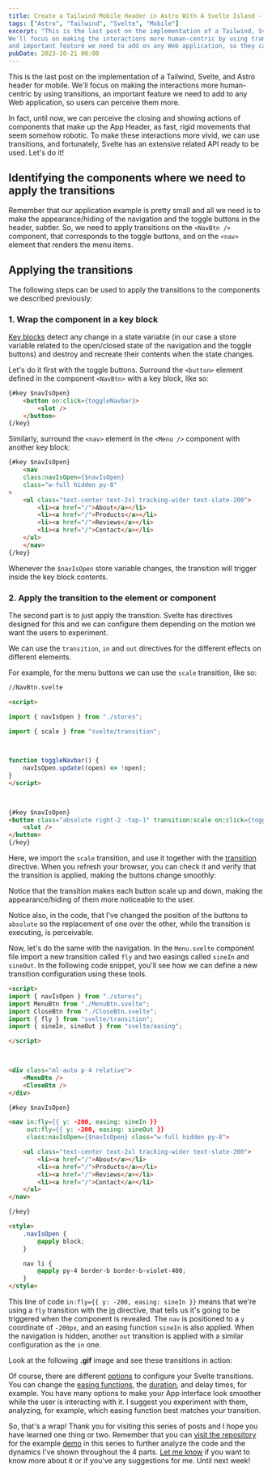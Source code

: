 ```yaml
---
title: Create a Tailwind Mobile Header in Astro With A Svelte Island - Part IV
tags: ["Astro", "Tailwind", "Svelte", "Mobile"]
excerpt: "This is the last post on the implementation of a Tailwind, Svelte and Astro header for mobile. 
We'll focus on making the interactions more human-centric by using transitions, 
and important feature we need to add on any Web application, so they can perceive it more real.  "
pubDate: 2023-10-21 00:00
---
```



This is the last post on the implementation of a Tailwind, Svelte, and Astro header for mobile. 
We'll focus on making the interactions more human-centric by using transitions, an important feature we need to add 
to any Web application, so users can perceive them more. 

In fact, until now, we can perceive the closing and showing actions of components that make up the App Header, as fast, 
rigid movements that seem somehow robotic. To make these interactions more vivid, we can use transitions, and fortunately, 
Svelte has an extensive related API ready to be used. Let's do it!

## Identifying the components where we need to apply the transitions


Remember that our application example is pretty small and all we need is to make the appearance/hiding of the navigation and the toggle buttons in the header, subtler. 
So, we need to apply transitions on the `<NavBtn />` component, that corresponds to the toggle buttons, and on the `<nav>` element that renders the menu items. 

## Applying the transitions

The following steps can be used to apply the transitions to the components we described previously: 

### 1. Wrap the component in a key block

[Key blocks](https://learn.svelte.dev/tutorial/key-blocks) detect any change in a state variable (in our case a store variable related to the open/closed state of the navigation and the toggle buttons) and destroy and recreate their contents when the state changes. 

Let's do it first with the toggle buttons. Surround the `<button>`  element defined in the component `<NavBtn>` with a key block, like so:

```html
{#key $navIsOpen}
	<button on:click={toggleNavbar}>
		<slot />
	</button>
{/key}
```

Similarly, surround the `<nav>` element in the `<Menu />` component with another key block:

```html
{#key $navIsOpen}
	<nav
	class:navIsOpen={$navIsOpen}
	class="w-full hidden py-8"
>	
	<ul class="text-center text-2xl tracking-wider text-slate-200">
		<li><a href="/">About</a></li>
		<li><a href="/">Products</a></li>
		<li><a href="/">Reviews</a></li>
		<li><a href="/">Contact</a></li>
	</ul>
	</nav>
{/key}
```

Whenever the `$navIsOpen` store variable changes, the transition will trigger inside the key block contents.

### 2. Apply the transition to the element or component

The second part is to just apply the transition. Svelte has directives designed for this and we can configure them depending on the motion we want the users to experiment.

We can use the `transition`, `in` and `out` directives for the different effects on different elements.

For example, for the menu buttons we can use the `scale` transition, like so:

```html
//NavBtn.svelte

<script>

import { navIsOpen } from "./stores";

import { scale } from "svelte/transition";

  

function toggleNavbar() {
	navIsOpen.update((open) => !open);
}
</script>

  

{#key $navIsOpen}
<button class="absolute right-2 -top-1" transition:scale on:click={toggleNavbar}>
	<slot />
</button>
{/key}
```

Here, we import the `scale` transition, and use it together with the [transition](https://learn.svelte.dev/tutorial/transition) directive. When you refresh your browser, you can check it and verify that the transition is applied, making the buttons change smoothly:

<ArticleImage alt="Gif showing buttons with transitions applied" src="https://res.cloudinary.com/dfpkdo5tf/video/upload/q_49/v1697238716/jandrade.co.v4/Screen_Recording_2023-10-13_at_18.11.05.gif" />

Notice that the transition makes each button scale up and down, making the appearance/hiding of them more noticeable to the user.

Notice also, in the code, that I've changed the position of the buttons to `absolute` so the replacement of one over the other, while the transition is executing, is perceivable.

Now, let's do the same with the navigation. In the `Menu.svelte` component file import a new transition called `fly`
and two easings called `sineIn` and `sineOut`. In the following code snippet, you'll see how we can define a new transition configuration using these tools.

```html
<script>
import { navIsOpen } from "./stores";
import MenuBtn from "./MenuBtn.svelte";
import CloseBtn from "./CloseBtn.svelte";
import { fly } from "svelte/transition";
import { sineIn, sineOut } from "svelte/easing";

</script>

  

<div class="ml-auto p-4 relative">
	<MenuBtn />
	<CloseBtn />
</div>

{#key $navIsOpen}

<nav in:fly={{ y: -200, easing: sineIn }}
     out:fly={{ y: -200, easing: sineOut }}
	 class:navIsOpen={$navIsOpen} class="w-full hidden py-8">

	<ul class="text-center text-2xl tracking-wider text-slate-200">
		<li><a href="/">About</a></li>
		<li><a href="/">Products</a></li>
		<li><a href="/">Reviews</a></li>
		<li><a href="/">Contact</a></li>
	</ul>
</nav>

{/key}

<style>
	.navIsOpen {
		@apply block;
	}

	nav li {
		@apply py-4 border-b border-b-violet-400;
	}
</style>
```

This line of code `in:fly={{ y: -200, easing: sineIn }}` means that we're using a `fly` transition with the [in](https://learn.svelte.dev/tutorial/in-and-out) directive, that tells us it's going to be triggered when the component is revealed. The `nav` is positioned to a `y` coordinate of `-200px`, and an easing function `sineIn` is also applied. When the navigation is hidden, another `out` transition is applied with a similar configuration as the `in` one. 

Look at the following **.gif** image and see these transitions in action:

<ArticleImage src="https://res.cloudinary.com/dfpkdo5tf/video/upload/q_49/v1697241870/jandrade.co.v4/Screen_Recording_2023-10-13_at_19.03.32.gif" alt="Gif showing the application of transition to a navigation element" />

Of course, there are different [options](https://learn.svelte.dev/tutorial/adding-parameters-to-transitions) to configure your Svelte transitions. You can change the [easing functions](https://svelte.dev/docs/svelte-easing), the [duration](https://svelte.dev/docs/element-directives#transition-parameters), and delay times, for example. You have many options to make your App interface look smoother while the user is interacting with it. I suggest you experiment with them, analyzing, for example, which easing function best matches your transition.

So, that's a wrap! Thank you for visiting this series of posts and I hope you have learned one thing or two. 
Remember that you can [visit the repository](https://github.com/franc014/blog-responsive-astro-svelte-navbar) for the example [demo](https://tailwind-svelte-navbar.vercel.app/) in this series to further analyze the code and the dynamics I've shown throughout the 4 parts. 
[Let me know](/contact) if you want to know more about it or if you've any suggestions for me. Until next week!